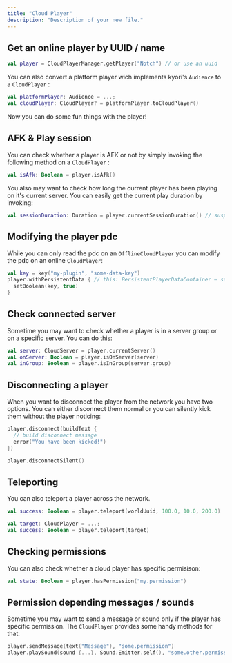 ```yaml
---
title: "Cloud Player"
description: "Description of your new file."
---
```


## Get an online player by UUID / name

```kotlin
val player = CloudPlayerManager.getPlayer("Notch") // or use an uuid
```

You can also convert a platform player wich implements kyori's `Audience` to a `CloudPlayer` :

```kotlin
val platformPlayer: Audience = ...;
val cloudPlayer: CloudPlayer? = platformPlayer.toCloudPlayer()
```

Now you can do some fun things with the player\!

## AFK & Play session

You can check whether a player is AFK or not by simply invoking the following method on a `CloudPlayer` :

```kotlin
val isAfk: Boolean = player.isAfk()
```

You also may want to check how long the current player has been playing on it's current server. You can easily get the current play duration by invoking:

```kotlin
val sessionDuration: Duration = player.currentSessionDuration() // suspend
```

## Modifying the player pdc

While you can only read the pdc on an `OfflineCloudPlayer` you can modify the pdc on an online `CloudPlayer`:

```kotlin
val key = key("my-plugin", "some-data-key")
player.withPersistentData { // this: PersistentPlayerDataContainer — suspend 
  setBoolean(key, true)
}
```

## Check connected server

Sometime you may want to check whether a player is in a server group or on a specific server. You can do this:

```kotlin
val server: CloudServer = player.currentServer()
val onServer: Boolean = player.isOnServer(server)
val inGroup: Boolean = player.isInGroup(server.group)
```

## Disconnecting a player

When you want to disconnect the player from the network you have two options. You can either disconnect them normal or you can silently kick them without the player noticing:

<CodeGroup>

```kotlin Normal
player.disconnect(buildText {
  // build disconnect message
  error("You have been kicked!")
})
```


```kotlin Silent
player.disconnectSilent()
```

</CodeGroup>

## Teleporting

You can also teleport a player across the network.

<CodeGroup>

```kotlin Location
val success: Boolean = player.teleport(worldUuid, 100.0, 10.0, 200.0)
```


```kotlin Player
val target: CloudPlayer = ...;
val success: Boolean = player.teleport(target)
```

</CodeGroup>

## Checking permissions

You can also check whether a cloud player has specific permisison:

```kotlin
val state: Boolean = player.hasPermission("my.permission")
```

## Permission depending messages / sounds

Sometime you may want to send a message or sound only if the player has specific permission. The `CloudPlayer` provides some handy methods for that:

```kotlin
player.sendMessage(text("Message"), "some.permission")
player.playSound(sound {...}, Sound.Emitter.self(), "some.other.permission")
```